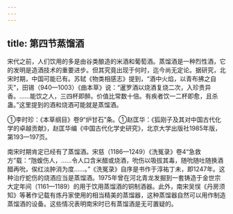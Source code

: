 ```yaml
---
---
---
```

title: 第四节蒸馏酒
---



宋代之前，人们饮用的多是由谷类酿造的米酒和葡萄酒。蒸馏酒是一种烈性酒，它的发明是造酒技术的重要进步。但其究竟出现于何时，迄今尚无定论。据研究，北宋时期，中国可能已有。苏轼《物类相感志》提到，“酒中火焰，以青布拂之自灭”，田锡（940—1003）《曲本草》说：“暹罗酒以烧酒复烧二次，入珍贵异香。……能饮之人，三四杯即醉。价值比常数十倍。有疾者饮一二杯即愈，且杀蛊。”这里提到的酒和烧酒可能就是蒸馏酒。

①李时珍：《本草纲目》卷9“炉甘石”条。①赵匡华：《狐刚子及其对中国古代化学的卓越贡献》，赵匡华编《中国古代化学史研究》，北京大学出版社1985年版，第193—197页。

南宋时期肯定已经有了蒸馏酒。宋慈（1186—1249）《洗冤录》卷4“急救方”载：“虺蝮伤人，……令人口含米醋或烧酒，吮伤以吸拔其毒，随吮随吐随换酒醋再吮，俟红淡肿消为度……。”《洗冤录》自序是书作于淳祐丁未，即1247年。这种治疗蛇伤的烧酒应当是蒸馏酒。1975年曾在河北青龙发掘到一套铸造于金世宗大定年间（1161—1189）的用于饮用蒸馏酒的铜制酒器。此外，南宋吴悮《丹房须知》等著作记载有炼丹家使用的相当精美的蒸馏器，这种蒸馏器自然可以用作制造蒸馏酒的设备。这些情况表明南宋时已有蒸馏酒是无可置疑的。